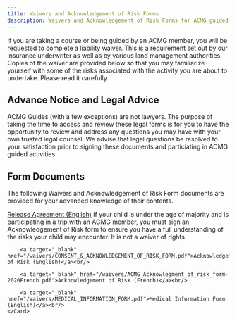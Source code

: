 ```yaml
---
title: Waivers and Acknowledgement of Risk Forms
description: Waivers and Acknowledgement of Risk Forms for ACMG guided activities
---
```


If you are taking a course or being guided by an ACMG member, you will be requested 
to complete a liability waiver. This is a requirement set out by our insurance underwriter 
as well as by various land management authorities. Copies of the waiver are provided below 
so that you may familiarize yourself with some of the risks associated with the activity 
you are about to undertake. Please read it carefully.

## Advance Notice and Legal Advice

ACMG Guides (with a few exceptions) are not lawyers. The purpose of taking the time
to access and review these legal forms is for you to have the opportunity to 
review and address any questions you may have with your own trusted legal counsel.
We advise that legal questions be resolved  to your satisfaction prior to signing 
these documents and particiating in ACMG guided activities.

## Form Documents

The following Waivers and Acknowledgement of Risk Form documents are provided for your 
advanced knowledge of their contents. 

<CardGrid>
	<Card title="Liability Waiver">
		<a target="_blank" href="/waivers/ACMGRELEASE.pdf">Release Agreement (English)</a>
	</Card>
	<Card title="Acknowledgement of Risk Form">
		If your child is under the age of majority and is participating in a trip with an ACMG member, 
        you must sign an Acknowledgement of Risk form to ensure you have a full understanding of the
        risks your child may encounter. It is not a waiver of rights.

        <a target="_blank" href="/waivers/CONSENT_&_ACKNOWLEDGEMENT_OF_RISK_FORM.pdf">Acknowledgement of Risk (English)</a><br/>

        <a target="_blank" href="/waivers/ACMG_Acknowlegment_of_risk_form-2020French.pdf">Acknowledgement of Risk (French)</a><br/>

        <a target="_blank" href="/waivers/MEDICAL_INFORMATION_FORM.pdf">Medical Information Form (English)</a><br/>
	</Card>
</CardGrid>
